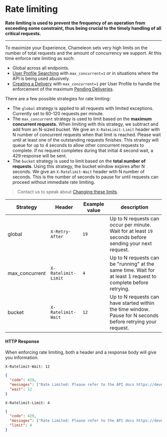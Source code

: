 # Rate limiting

**Rate limiting is used to prevent the frequency of an operation from exceeding some constraint, thus being crucial to the timely handling of all critical requests.**

---


To maximize your Experience, Chameleon sets very high limits on the number of total requests and the amount of concurrency we support. At this time enforce rate limiting as such:

- Global across all endpoints.
- [User Profile Searching](apis/profiles-search) with `max_concurrent=1` or in situations where the API is being used abusively.
- [Creating a Delivery](apis/deliveries) with `max_concurrent=1` per User Profile to handle the enforcement of the maximum [Pending Deliveries](/api/deliveries#limits).

There are a few possible strategies for rate limiting:

- The `global` strategy is applied to all requests with limited exceptions. Currently set to 60-120 requests per minute.
- The `max_concurrent` strategy is used to limit based on the **maximum concurrent requests.** When limiting with this strategy, we subtract and add from an N-sized bucket. We give an `X-RateLimit-Limit` header with N number of concurrent requests when that limit is reached. Please wait until at least one of the outstanding requests finishes. This strategy will queue for up to 4 seconds to allow other concurrent requests to complete. If no request completes during that initial 4 second wait, a 429 response will be sent.
- The `bucket` strategy is used to limit based on the **total number of requests**. Using this strategy, the bucket window expires after N seconds. We give an `X-Ratelimit-Wait` header with N number of seconds. This is the number of seconds to pause for until requests can proceed without immediate rate limiting.

> Contact us to speak about [Changing these limits](https://app.chameleon.io/help).


| Strategy       | Header              | Example value | description                                                  |
| -------------- | ------------------- | ------------- | ------------------------------------------------------------ |
| global         | `X-Retry-After`     | `19`          | Up to N requests can occur per minute. Wait for at least `19` seconds before sending your next request. |
| max_concurrent | `X-Ratelimit-Limit` | `4`           | Up to N requests can be "running" at the same time. Wait for at least 1 request to complete before retrying. |
| bucket         | `X-Ratelimit-Wait`  | `12`          | Up to N requests can have started within the time window. Pause for N seconds before retrying your request. |



#### HTTP Response

When enforcing rate limiting, both a header and a response body will give you information.

```text
X-Ratelimit-Wait: 12
```

```json
{
  "code": 429,
  "messages": ["Rate Limited: Please refer to the API docs https://developers.chameleon.io/#/concepts/rate-limiting for more information"],
  "wait": 12
}
```

```text
X-Ratelimit-Limit: 4
```

```json
{
  "code": 429,
  "messages": ["Rate Limited: Please refer to the API docs https://developers.chameleon.io/#/concepts/rate-limiting for more information"],
  "limit": 4
}
```
